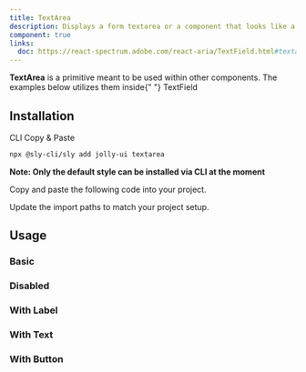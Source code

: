 ```yaml
---
title: TextArea
description: Displays a form textarea or a component that looks like a textarea.
component: true
links:
  doc: https://react-spectrum.adobe.com/react-aria/TextField.html#textarea
---
```


<Callout type="danger">
  <b>TextArea</b> is a primitive meant to be used within other components. The
  examples below utilizes them inside{" "}
  <Link href="../../../docs/components/textfield">TextField</Link>
</Callout>

<ComponentPreview name="textarea-demo" />

## Installation

<Tabs defaultValue="cli">

<TabsList>
  <TabsTrigger value="textarea">CLI</TabsTrigger>
  <TabsTrigger value="manual">Copy & Paste</TabsTrigger>
</TabsList>

<TabsContent value="cli">

```bash
npx @sly-cli/sly add jolly-ui textarea
```

**Note: Only the default style can be installed via CLI at the moment**

</TabsContent>

<TabsContent value="manual">

<Steps>

<Step>Copy and paste the following code into your project.</Step>

<ComponentSource name="textarea" />

<Step>Update the import paths to match your project setup.</Step>

</Steps>

</TabsContent>

</Tabs>

## Usage

### Basic

<ComponentPreview name="textarea-demo" />

### Disabled

<ComponentPreview name="textarea-disabled" />

### With Label

<ComponentPreview name="textarea-with-label" className="[&_div.grid]:w-full" />

### With Text

<ComponentPreview name="textarea-with-text" />

### With Button

<ComponentPreview name="textarea-with-button" />
